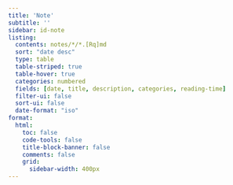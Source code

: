```yaml
---
title: 'Note'
subtitle: ''
sidebar: id-note
listing:
  contents: notes/*/*.[Rq]md
  sort: "date desc"
  type: table
  table-striped: true
  table-hover: true
  categories: numbered
  fields: [date, title, description, categories, reading-time]
  filter-ui: false
  sort-ui: false
  date-format: "iso"
format: 
  html:
    toc: false
    code-tools: false
    title-block-banner: false
    comments: false
    grid:
      sidebar-width: 400px
---
```

